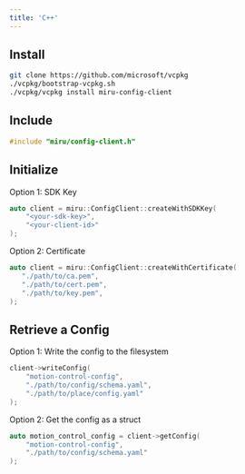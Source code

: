 ```yaml
---
title: 'C++'
---
```


## Install
```bash
git clone https://github.com/microsoft/vcpkg
./vcpkg/bootstrap-vcpkg.sh
./vcpkg/vcpkg install miru-config-client
```

## Include
```cpp
#include "miru/config-client.h"
```

## Initialize
Option 1: SDK Key
```cpp
auto client = miru::ConfigClient::createWithSDKKey(
    "<your-sdk-key>",
    "<your-client-id>"
);
```

Option 2: Certificate
```cpp
auto client = miru::ConfigClient::createWithCertificate(
   "./path/to/ca.pem",
   "./path/to/cert.pem",
   "./path/to/key.pem",
);
```

## Retrieve a Config
Option 1: Write the config to the filesystem
```cpp
client->writeConfig(
    "motion-control-config",
    "./path/to/config/schema.yaml",
    "./path/to/place/config.yaml"
);
```

Option 2: Get the config as a struct
```cpp
auto motion_control_config = client->getConfig(
    "motion-control-config",
    "./path/to/config/schema.yaml"
);
```
